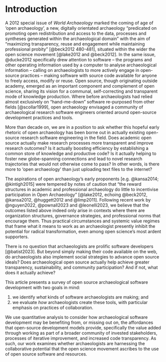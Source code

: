 # Introduction {#sec-introduction}

A 2012 special issue of *World Archaeology* marked the coming of age of 'open archaeology',
a new, digitally orientated archaeology "predicated on promoting open redistribution and access to the data, processes and syntheses generated within the archaeological domain" with the aim of "maximizing transparency, reuse and engagement while maintaining professional probity" [@beck2012 480-481],
situated within the wider the open science movement [@lake2012 and @beck2012].
In the same issue, @ducke2012 specifically drew attention to software -- the programs and other operating information used by a computer to analyse archaeological information -- calling on archaeologists to more actively engage in open-source practices – making software with source code available for anyone to freely access, modify or reuse.
Open source, though originating outside academy, emerged as an important component and complement of open science, sharing its vision for a communal, self-correcting and transparent mode of knowledge production.
Where before archaeologists had relied almost exclusively on "hand-me-down" software re-purposed from other fields [@scollar1999], open archaeology envisaged a community of archaeological research software engineers oriented around open-source development practices and tools.

More than decade on, we are in a position to ask whether this hopeful early rhetoric of open archaeology has been borne out in actually existing open-source research software engineering in the field. 
Does academic open source actually make research processes more transparent and improve research outcomes? 
Is it actually boosting efficiency by establishing a common store of knowledge and productive code? 
Is it actually helping to foster new globe-spanning connections and lead to novel research trajectories that would not otherwise come to pass?
In other words, is there more to 'open archaeology' than just uploading text files to the internet?

The aspirations of open archaeology's early proponents [e.g. @kansa2014; @kintigh2015] were tempered by notes of caution that "the reward structures in academic and professional archaeology do little to incentivise participation in Open Archaeology" [@lake2012, echoing @beck2012, @kansa2012, @huggett2012 and @limp2011].
Following recent work by @nguyen2022, @pownall2023 and @leonelli2023, we believe that the outcomes listed above indeed only arise in contexts where there are organization structures, governance strategies, and professional norms that encourage them.
Thus practical circumstances and systemic value regimes that frame what it means to work as an archaeologist presently inhibit the potential for radical transformation, even among open science's most ardent supporters.

There is no question that archaeologists are prolific software developers [@batist2023].
But beyond simply making their code available on the web, do archaeologists also implement social strategies to advance open source ideals? 
Does archaeological open source actually help achieve greater transparency, sustainability, and community participation? 
And if not, what does it actually achieve?

This article presents a survey of open source archaeological software development with two goals in mind:

(1) we identify *what* kinds of software archaeologists are making; and
(2) we evaluate *how* archaeologists create these tools, with particular emphasis on practices of collaboration.

We use quantitative analysis to consider how archaeological software development may be benefiting from, or missing out on, the affordances that open-source development models provide, specifically the value added through working as part of a broader community of invested stakeholders, processes of iterative improvement, and increased code transparency.
As such, our work examines whether archaeologists are harnessing the collaborative potential that the open science movement ascribes to the use of open source software and resources.
